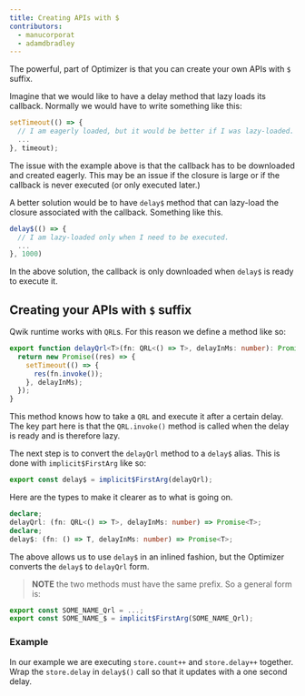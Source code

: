 ```yaml
---
title: Creating APIs with $
contributors:
  - manucorporat
  - adamdbradley
---
```


The powerful, part of Optimizer is that you can create your own APIs with `$` suffix.

Imagine that we would like to have a delay method that lazy loads its callback. Normally we would have to write something like this:

```typescript
setTimeout(() => {
  // I am eagerly loaded, but it would be better if I was lazy-loaded.
  ...
}, timeout);
```

The issue with the example above is that the callback has to be downloaded and created eagerly. This may be an issue if the closure is large or if the callback is never executed (or only executed later.)

A better solution would be to have `delay$` method that can lazy-load the closure associated with the callback. Something like this.

```typescript
delay$(() => {
  // I am lazy-loaded only when I need to be executed.
  ...
}, 1000)
```

In the above solution, the callback is only downloaded when `delay$` is ready to execute it.

## Creating your APIs with `$` suffix

Qwik runtime works with `QRL`s. For this reason we define a method like so:

```typescript
export function delayQrl<T>(fn: QRL<() => T>, delayInMs: number): Promise<T> {
  return new Promise((res) => {
    setTimeout(() => {
      res(fn.invoke());
    }, delayInMs);
  });
}
```

This method knows how to take a `QRL` and execute it after a certain delay. The key part here is that the `QRL.invoke()` method is called when the delay is ready and is therefore lazy.

The next step is to convert the `delayQrl` method to a `delay$` alias. This is done with `implicit$FirstArg` like so:

```typescript
export const delay$ = implicit$FirstArg(delayQrl);
```

Here are the types to make it clearer as to what is going on.

```typescript
declare;
delayQrl: (fn: QRL<() => T>, delayInMs: number) => Promise<T>;
declare;
delay$: (fn: () => T, delayInMs: number) => Promise<T>;
```

The above allows us to use `delay$` in an inlined fashion, but the Optimizer converts the `delay$` to `delayQrl` form.

> **NOTE** the two methods must have the same prefix. So a general form is:

```typescript
export const SOME_NAME_Qrl = ...;
export const SOME_NAME_$ = implicit$FirstArg(SOME_NAME_Qrl);
```

### Example

In our example we are executing `store.count++` and `store.delay++` together. Wrap the `store.delay` in `delay$()` call so that it updates with a one second delay.
